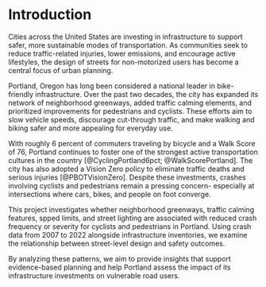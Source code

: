 # Introduction

Cities across the United States are investing in infrastructure to support safer, more sustainable modes of transportation. As communities seek to reduce traffic-related injuries, lower emissions, and encourage active lifestyles, the design of streets for non-motorized users has become a central focus of urban planning.

Portland, Oregon has long been considered a national leader in bike-friendly infrastructure. Over the past two decades, the city has expanded its network of neighborhood greenways, added traffic calming elements, and prioritized improvements for pedestrians and cyclists. These efforts aim to slow vehicle speeds, discourage cut-through traffic, and make walking and biking safer and more appealing for everyday use.

With roughly 6 percent of commuters traveling by bicycle and a Walk Score of 76, Portland continues to foster one of the strongest active transportation cultures in the country [@CyclingPortland6pct; @WalkScorePortland]. The city has also adopted a Vision Zero policy to eliminate traffic deaths and serious injuries [@PBOTVisionZero]. Despite these investments, crashes involving cyclists and pedestrians remain a pressing concern- especially at intersections where cars, bikes, and people on foot converge.

This project investigates whether neighborhood greenways, traffic calming features, spped limits, and street lighting are associated with reduced crash frequency or severity for cyclists and pedestrians in Portland. Using crash data from 2007 to 2022 alongside infrastructure inventories, we examine the relationship between street-level design and safety outcomes.

By analyzing these patterns, we aim to provide insights that support evidence-based planning and help Portland assess the impact of its infrastructure investments on vulnerable road users.